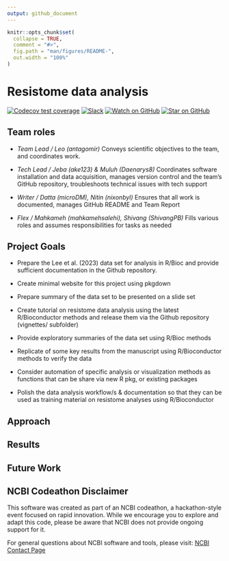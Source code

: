 ```yaml
---
output: github_document
--- 
```


<!-- README.md is generated from README.Rmd. Please edit that file -->

```r
knitr::opts_chunk$set(
  collapse = TRUE,
  comment = "#>",
  fig.path = "man/figures/README-",
  out.width = "100%"
)
```

# Resistome data analysis


<!-- badges: start -->
[![Codecov test
coverage](https://codecov.io/gh/NCBI-Codeathons/amr-2024-team-lahti/branch/main/graph/badge.svg)](https://codecov.io/gh/NCBI-Codeathons/amr-2024-team-lahti?branch=main)
[![Slack](https://img.shields.io/badge/Slack-Join-blue.svg?logo=slack)](https://ncbiamrcodeathon.slack.com/x-p7700037081187-7765806765012-7763213820995/archives/C07L5HA3UFR)
[![Watch on
GitHub](https://img.shields.io/github/watchers/NCBI-Codeathons/amr-2024-team-lahti.svg?style=social)](https://github.com/NCBI-Codeathons/amr-2024-team-lahti/watchers)
[![Star on
GitHub](https://img.shields.io/github/stars/NCBI-Codeathons/amr-2024-team-lahti.svg?style=social)](https://github.com/NCBI-Codeathons/amr-2024-team-lahti/stargazers)
<!-- badges: end -->

## Team roles

* _Team Lead / Leo (antagomir)_
Conveys scientific objectives to the team, and coordinates work.

* _Tech Lead / Jeba (ake123) & Muluh (Daenarys8)_
Coordinates software installation and data acquisition, manages version control and the team’s GitHub repository, troubleshoots technical issues with tech support

* _Writer / Datta (microDM), Nitin (nixonbyl)_
Ensures that all work is documented, manages GitHub README and Team Report

* _Flex / Mahkameh (mahkamehsalehi), Shivang (ShivangPB)_
Fills various roles and assumes responsibilities for tasks as needed

## Project Goals

* Prepare the Lee et al. (2023) data set for analysis in R/Bioc and provide sufficient documentation in the Github repository. 

* Create minimal website for this project using pkgdown 
* Prepare summary of the data set to be presented on a slide set

* Create tutorial on resistome data analysis using the latest R/Bioconductor methods and release them via the Github repository (vignettes/ subfolder)

* Provide exploratory summaries of the data set using R/Bioc methods

* Replicate of some key results from the manuscript using R/Bioconductor methods to verify the data

* Consider automation of specific analysis or visualization methods as functions that can be share via new R pkg, or existing packages

* Polish the data analysis workflow/s & documentation so that they can be used as training material on resistome analyses using R/Bioconductor


## Approach

## Results

## Future Work

## NCBI Codeathon Disclaimer

This software was created as part of an NCBI codeathon, a
hackathon-style event focused on rapid innovation. While we encourage
you to explore and adapt this code, please be aware that NCBI does not
provide ongoing support for it.

For general questions about NCBI software and tools, please visit: [NCBI
Contact Page](https://www.ncbi.nlm.nih.gov/home/about/contact/)